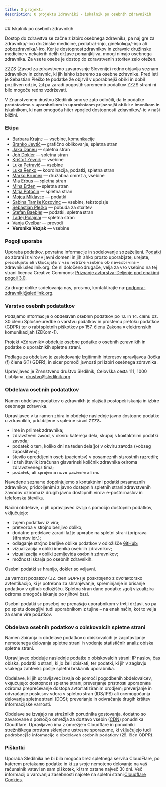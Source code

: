 ```yaml
---
title: O projektu
description: O projektu Zdravniki - iskalnik po osebnih zdravnikih
---
```


<section>
## Iskalnik po osebnih zdravnikih

Dostop do zdravstva se začne z izbiro osebnega zdravnika, pa naj gre za
zdravnika/-ico družinske medicine, pediatra/-injo, ginekologa/-injo ali
zobozdravnika/-ico. Ker je dostopnost zdravnikov in zdravnic družinske medicine
v nekaterih delih države pomanjkljiva, mnogi nimajo osebnega zdravnika. Za vse
te osebe je dostop do zdravstvenih storitev zelo otežen.

<abbr>ZZZS</abbr> (Zavod za zdravstveno zavarovanje Slovenije) redno objavlja seznam
zdravnikov in zdravnic, ki jih lahko izberemo za osebne zdravnike. Pred leti je Sebastian
Pleško te podatke že objavil v uporabnejši obliki in dobil pozitiven odziv, žal pa
zaradi pogostih sprememb podatkov <abbr>ZZZS</abbr> strani ni bilo mogoče redno vzdrževati.

V Znanstvenem društvu Sledilnik smo se zato odločili, da te podatke predstavimo
v uporabnikom in uporabnicam prijaznejši obliki: z imenikom in iskalnikom, ki
nam omogoča hiter vpogled dostopnosti zdravnikov/-ic v naši bližini.

<section>

### Ekipa

- [Barbara Krajnc](https://www.linkedin.com/in/barbarakrajnc/) — vsebine,
  komunikacije
- [Branko Jevtić](https://www.bananica.com) — grafično oblikovanje, spletna
  stran
- [Jaka Daneu](https://github.com/jalezi) — spletna stran
- [Joh Dokler](https://github.com/joahim) — spletna stran
- [Krištof Zevnik](https://www.zevnik.eu/blog-kristof-zevnik) — vsebine
- [Luka Petravić](https://www.linkedin.com/in/luka-petravić-77608423a/) —
  vsebine
- [Luka Renko](https://twitter.com/lukarenko) — koordinacija, podatki, spletna
  stran
- [Marko Brumen](https://twitter.com/multikultivator) — družabna omrežja,
  vsebine
- [Mia Erbus](https://github.com/miaerbus) — spletna stran
- [Miha Eržen](https://github.com/mihaerzen) — spletna stran
- [Mitja Potočin](https://github.com/mitjapotocin) — spletna stran
- [Mojca Miklavec](https://github.com/mojca) — podatki
- [Sabina Tamše Kozovinc](https://www.linkedin.com/in/sabina-tamse-copywriter/)
  — vsebine, tekstopisje
- [Sebastian Pleško](https://plesko.si/) — pobuda za storitev
- [Štefan Baebler](https://twitter.com/StefanBaebler) — podatki, spletna stran
- [Tadej Polajnar](https://github.com/TadejPolajnar) — spletna stran
- [Vanja Cvelbar](https://github.com/b100w11) — prevodi
- **Veronika Vezjak** — vsebine

</section>
<section>

### Pogoji uporabe

Uporaba podatkov, povratne informacije in sodelovanje so zaželjeni.
[Podatki](https://github.com/sledilnik/zdravniki-data) so zbrani iz virov v
javni domeni in jih lahko prosto uporabljate, urejate, predelujete ali
vključujete v vse netržne vsebine ob navedbi vira – zdravniki.sledilnik.org. Če
ni določeno drugače, velja za vso vsebino na tej strani licenca Creative
Commons:
[Priznanje avtorstva-Deljenje pod enakimi pogoji 3.0](https://creativecommons.org/licenses/by-sa/3.0/deed.sl).

Za druge oblike sodelovanja nas, prosimo, kontaktirajte na:
[podpora-zdravniki@sledilnik.org](mailto:podpora-zdravniki@sledilnik.org).

</section>
<section>

### Varstvo osebnih podatatkov

Podajamo informacije o obdelavah osebnih podatkov po 13. in 14. členu oz.
30.členu Splošne uredbe o varstvu podatkov in prostemu pretoku podatkov (GDPR)
ter o rabi spletnih piškotkov po 157. členu Zakona o elektronskih komunikacijah
(ZEKom-1).

Projekt »Zdravniki« obdeluje osebne podatke o osebnih zdravnikih in podatke o
uporabnikih spletne strani.

Podlaga za obdelavo je zasledovanje legitimnih interesov upravljavca (točka (f)
člena 6(1) GDPR), in sicer pomoči javnosti pri izbiri osebnega zdravnika.

Upravljavec je Znanstveno društvo Sledilnik, Celovška cesta 111, 1000 Ljubljana,
[drustvo@sledilnik.org](mailto:drustvo@sledilnik.org).

</section>
<section>

### Obdelava osebnih podatatkov

Namen obdelave podatkov o zdravnikih je olajšati postopek iskanja in izbire
osebnega zdravnika.

Upravljavec v ta namen zbira in obdeluje naslednje javno dostopne podatke o
zdravnikih, pridobljene s spletne strani <abbr>ZZZS</abbr>:

- ime in priimek zdravnika;
- zdravstveni zavod, v okviru katerega dela, skupaj s kontaktnimi podatki
  zavoda;
- podatek o tem, koliko dni na teden dela(jo) v okviru zavoda (»obseg
  zaposlitve«);
- število opredeljenih oseb (pacientov) v posameznih starostnih razredih;
- iz teh številk izračunan glavarinski količnik zdravnika oziroma zdravstvenega
  tima;
- podatek, ali sprejema nove paciente ali ne.

Navedene sezname dopolnjujemo s kontaktnimi podatki posameznih zdravnikov,
pridobljenimi z javno dostopnih spletnih strani zdravstvenih zavodov oziroma iz
drugih javno dostopnih virov: e-poštni naslov in telefonska številka.

Načini obdelave, ki jih upravljavec izvaja s pomočjo dostopnih podatkov,
vključujejo:

- zajem podatkov iz vira;
- pretvorba v strojno berljivo obliko;
- dodatne predelave zaradi lažje uporabe na spletni strani (priprava šifrantov
  idr.);
- odlaganje strojno berljive oblike podatkov v odložišče
  [GitHub](https://github.com/sledilnik/zdravniki-data);
- vizualizacija v obliki imenika osebnih zdravnikov;
- vizualizacija v obliki zemljevida osebnih zdravnikov;
- možnost iskanja po osebnih zdravnikih.

Osebni podatki se hranijo, dokler so veljavni.

Za varnost podatkov (32. člen GDPR) je poskrbljeno z dvofaktorsko avtentikacijo,
ki je potrebna za shranjevanje, spreminjanje in brisanje podatkov v github
odložišču. Spletna stran dane podatke zgolj vizualizira oziroma omogoča iskanje
po njihovi bazi.

Osebni podatki se posebej ne prenašajo uporabnikom v tretji državi, so pa po
spletu dosegljivi tudi uporabnikom iz tujine – na enak način, kot to velja za
same vire podatkov.

</section>
<section>

### Obdelava osebnih podatkov o obiskovalcih spletne strani

Namen zbiranja in obdelave podatkov o obiskovalcih je zagotavljanje nemotenega
delovanja spletne strani in vodenje statističnih analiz obiska spletne strani.

Upravljavec obdeluje naslednje podatke o obiskovalcih strani: IP naslov, čas
obiska, podatki o strani, ki jo želi obiskati, ter podatki, ki jih v zaglavju
vsakega zahtevka pošlje spletni brskalnik uporabnika.

Obdelave, ki jih upravljavec izvaja ob pomoči pogodbenih obdelovalcev,
vključujejo: dostopnost spletne strani; preverjanje pristnosti uporabnika
oziroma preprečevanje dostopa avtomatiziranim orodjem; preverjanje in odvračanje
poskusov vdora v spletno stran (IDS/IPS) ali onemogočanja delovanja spletne
strani (DOS); preverjanje in odvračanje drugih kršitev informacijske varnosti.

Obdelave se izvajajo na strežnikih ponudnika gostovanja, dodatno so zavarovane s
pomočjo omrežja za dostavo vsebin
(<abbr>[CDN](https://www.cloudflare.com/learning/cdn/what-is-a-cdn/)</abbr>)
ponudnika Cloudflare. Upravljavec ima z omrežjem Cloudflare in ponudniki
strežniškega prostora sklenjene ustrezne sporazume, ki vključujejo tudi
podrobnejše informacije o obdelavah osebnih podatkov (28. člen GDPR).

</section>
<section>

### Piškotki

Uporaba Sledilnika ne bi bila mogoča brez spletnega servisa CloudFlare, po
katerem pretakamo podatke in ki za svoje nemoteno delovanje na vaš računalnik
vstavi en sam piškotek, ki tam ostane največ 30 dni. Več informacij o varovanju
zasebnosti najdete na spletni strani
[Cloudflare Cookies](https://developers.cloudflare.com/fundamentals/get-started/cloudflare-cookies).

</section>
</section>

